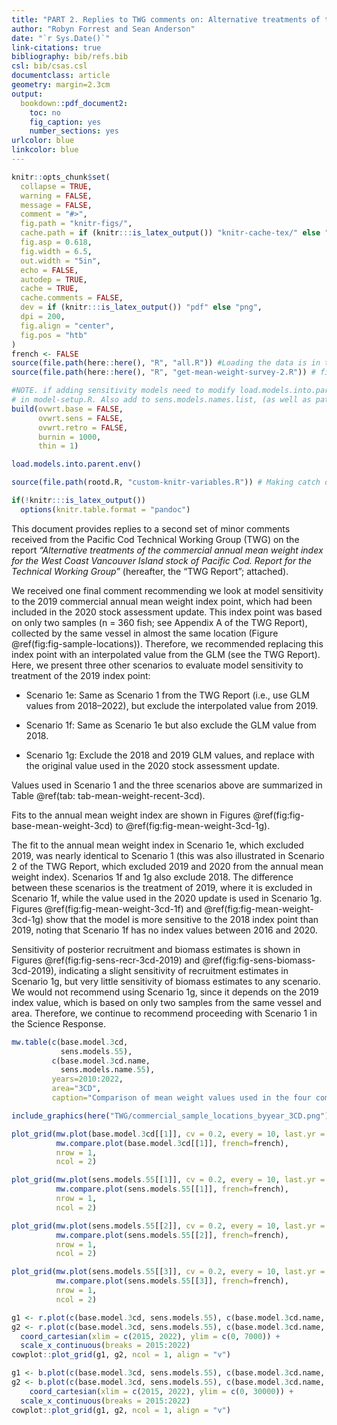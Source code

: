 ```yaml
---
title: "PART 2. Replies to TWG comments on: Alternative treatments of the commercial annual mean weight index for the West Coast Vancouver Island stock of Pacific Cod. Report for the Technical Working Group."
author: "Robyn Forrest and Sean Anderson"
date: "`r Sys.Date()`"
link-citations: true
bibliography: bib/refs.bib
csl: bib/csas.csl
documentclass: article
geometry: margin=2.3cm
output:
  bookdown::pdf_document2:
    toc: no
    fig_caption: yes
    number_sections: yes
urlcolor: blue
linkcolor: blue
---
```


```r
knitr::opts_chunk$set(
  collapse = TRUE,
  warning = FALSE,
  message = FALSE,
  comment = "#>",
  fig.path = "knitr-figs/",
  cache.path = if (knitr:::is_latex_output()) "knitr-cache-tex/" else "knitr-cache-docx/",
  fig.asp = 0.618,
  fig.width = 6.5,
  out.width = "5in",
  echo = FALSE,
  autodep = TRUE,
  cache = TRUE,
  cache.comments = FALSE,
  dev = if (knitr:::is_latex_output()) "pdf" else "png",
  dpi = 200,
  fig.align = "center",
  fig.pos = "htb"
)
french <- FALSE
source(file.path(here::here(), "R", "all.R")) #Loading the data is in this file (or pulling it from GFBio if it doesn't exist yet)
source(file.path(here::here(), "R", "get-mean-weight-survey-2.R")) # file with analyses just for this report. Some of it will move into "get-mean-weight-survey-2.R in the SR"

```

```r
#NOTE. if adding sensitivity models need to modify load.models.into.parent.env()
# in model-setup.R. Also add to sens.models.names.list, (as well as path names to sensitivity folders)
build(ovwrt.base = FALSE,
      ovwrt.sens = FALSE,
      ovwrt.retro = FALSE,
      burnin = 1000,
      thin = 1)

load.models.into.parent.env()

source(file.path(rootd.R, "custom-knitr-variables.R")) # Making catch data objects is in this file
```

```r
if(!knitr:::is_latex_output())
  options(knitr.table.format = "pandoc")
```

This document provides replies to a second set of minor comments received from the Pacific Cod Technical Working Group (TWG) on the report *"Alternative treatments of the commercial annual mean weight index for the West Coast Vancouver Island stock of Pacific Cod. Report for the Technical Working Group"* (hereafter, the "TWG Report"; attached).

We received one final comment recommending we look at model sensitivity to the 2019 commercial annual mean weight index point, which had been included in the 2020 stock assessment update.
This index point was based on only two samples (n = 360 fish; see Appendix A of the TWG Report), collected by the same vessel in almost the same location (Figure \@ref(fig:fig-sample-locations)).
Therefore, we recommended replacing this index point with an interpolated value from the GLM (see the TWG Report).
Here, we present three other scenarios to evaluate model sensitivity to treatment of the 2019 index point:

* Scenario 1e: Same as Scenario 1 from the TWG Report (i.e., use GLM values from 2018--2022), but exclude the interpolated value from 2019.

* Scenario 1f: Same as Scenario 1e but also exclude the GLM value from 2018.

* Scenario 1g: Exclude the 2018 and 2019 GLM values, and replace with the original value used in the 2020 stock assessment update.

Values used in Scenario 1 and the three scenarios above are summarized in Table \@ref(tab: tab-mean-weight-recent-3cd).

Fits to the annual mean weight index are shown in Figures \@ref(fig:fig-base-mean-weight-3cd) to \@ref(fig:fig-mean-weight-3cd-1g).

The fit to the annual mean weight index in Scenario 1e, which excluded 2019, was nearly identical to Scenario 1 (this was also illustrated in Scenario 2 of the TWG Report, which excluded 2019 and 2020 from the annual mean weight index).
Scenarios 1f and 1g also exclude 2018.
The difference between these scenarios is the treatment of 2019, where it is excluded in Scenario 1f, while the value used in the 2020 update is used in Scenario 1g.
Figures \@ref(fig:fig-mean-weight-3cd-1f) and \@ref(fig:fig-mean-weight-3cd-1g) show that the model is more sensitive to the 2018 index point than 2019, noting that Scenario 1f has no index values between 2016 and 2020.

Sensitivity of posterior recruitment and biomass estimates is shown in Figures \@ref(fig:fig-sens-recr-3cd-2019) and \@ref(fig:fig-sens-biomass-3cd-2019), indicating a slight sensitivity of recruitment estimates in Scenario 1g, but very little sensitivity of biomass estimates to any scenario.
We would not recommend using Scenario 1g, since it depends on the 2019 index value, which is based on only two samples from the same vessel and area.
Therefore, we continue to recommend proceeding with Scenario 1 in the Science Response.

\clearpage

```r
mw.table(c(base.model.3cd,
           sens.models.55),
         c(base.model.3cd.name,
           sens.models.name.55),
         years=2010:2022,
         area="3CD",
         caption="Comparison of mean weight values used in the four commercial mean weight scenarios (see text). Note that the 2019 value in Scenario 1g is the same value used in the 2020 stock assessment update.")

```


```r
include_graphics(here("TWG/commercial_sample_locations_byyear_3CD.png"))
```

```r
plot_grid(mw.plot(base.model.3cd[[1]], cv = 0.2, every = 10, last.yr = 2022, french=french),
          mw.compare.plot(base.model.3cd[[1]], french=french),
          nrow = 1,
          ncol = 2)
```

```r
plot_grid(mw.plot(sens.models.55[[1]], cv = 0.2, every = 10, last.yr = 2022, french=french),
          mw.compare.plot(sens.models.55[[1]], french=french),
          nrow = 1,
          ncol = 2)
```

```r
plot_grid(mw.plot(sens.models.55[[2]], cv = 0.2, every = 10, last.yr = 2022, french=french),
          mw.compare.plot(sens.models.55[[2]], french=french),
          nrow = 1,
          ncol = 2)
```

```r
plot_grid(mw.plot(sens.models.55[[3]], cv = 0.2, every = 10, last.yr = 2022, french=french),
          mw.compare.plot(sens.models.55[[3]], french=french),
          nrow = 1,
          ncol = 2)
```

```r
g1 <- r.plot(c(base.model.3cd, sens.models.55), c(base.model.3cd.name, sens.models.name.22))
g2 <- r.plot(c(base.model.3cd, sens.models.55), c(base.model.3cd.name, sens.models.name.55)) +
  coord_cartesian(xlim = c(2015, 2022), ylim = c(0, 7000)) +
  scale_x_continuous(breaks = 2015:2022)
cowplot::plot_grid(g1, g2, ncol = 1, align = "v")
```

```r
g1 <- b.plot(c(base.model.3cd, sens.models.55), c(base.model.3cd.name, sens.models.name.55))
g2 <- b.plot(c(base.model.3cd, sens.models.55), c(base.model.3cd.name, sens.models.name.55)) +
    coord_cartesian(xlim = c(2015, 2022), ylim = c(0, 30000)) +
  scale_x_continuous(breaks = 2015:2022)
cowplot::plot_grid(g1, g2, ncol = 1, align = "v")
```

\clearpage
